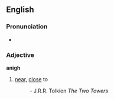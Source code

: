 ==English==

===Pronunciation===
*{{IPA|/əˈnai/}}

===Adjective===
'''anigh'''

# {{archaic}} [[near]], [[close]] to
#:''{{{2|Rest you quit till I come; and may no foul creature come '''anigh''' you.}}}'' - J.R.R. Tolkien ''The Two Towers''